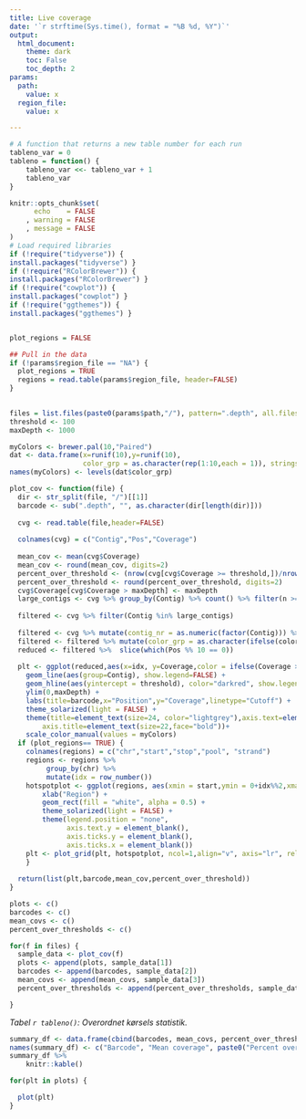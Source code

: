 ```yaml
---
title: Live coverage
date: '`r strftime(Sys.time(), format = "%B %d, %Y")`'
output:
  html_document:
    theme: dark
    toc: False
    toc_depth: 2
params:
  path:
    value: x
  region_file:
    value: x

---
```


<style type="text/css">
.main-container {
  max-width: 100% !important;
  margin: auto;
}
</style>

```r
# A function that returns a new table number for each run
tableno_var = 0
tableno = function() {
    tableno_var <<- tableno_var + 1
    tableno_var
}
```
```r
knitr::opts_chunk$set(
      echo    = FALSE
    , warning = FALSE
    , message = FALSE
)
# Load required libraries
if (!require("tidyverse")) {
install.packages("tidyverse") }
if (!require("RColorBrewer")) {
install.packages("RColorBrewer") }
if (!require("cowplot")) {
install.packages("cowplot") }
if (!require("ggthemes")) {
install.packages("ggthemes") }


plot_regions = FALSE

## Pull in the data
if (!params$region_file == "NA") {
  plot_regions = TRUE
  regions = read.table(params$region_file, header=FALSE)
}

 
files = list.files(paste0(params$path,"/"), pattern=".depth", all.files=FALSE, full.names=TRUE)
threshold <- 100
maxDepth <- 1000
```


```r


myColors <- brewer.pal(10,"Paired")
dat <- data.frame(x=runif(10),y=runif(10),
                  color_grp = as.character(rep(1:10,each = 1)), stringsAsFactors=T)
names(myColors) <- levels(dat$color_grp)

plot_cov <- function(file) { 
  dir <- str_split(file, "/")[[1]]
  barcode <- sub(".depth", "", as.character(dir[length(dir)]))
  
  cvg <- read.table(file,header=FALSE)
  
  colnames(cvg) = c("Contig","Pos","Coverage")
  
  mean_cov <- mean(cvg$Coverage)
  mean_cov <- round(mean_cov, digits=2)
  percent_over_threshold <- (nrow(cvg[cvg$Coverage >= threshold,])/nrow(cvg))*100
  percent_over_threshold <- round(percent_over_threshold, digits=2)
  cvg$Coverage[cvg$Coverage > maxDepth] <- maxDepth 
  large_contigs <- cvg %>% group_by(Contig) %>% count() %>% filter(n >= 1000) %>% pull(Contig)
  
  filtered <- cvg %>% filter(Contig %in% large_contigs)
  
  filtered <- cvg %>% mutate(contig_nr = as.numeric(factor(Contig))) %>% mutate(idx = row_number(), color_grp = contig_nr %% 9)
  filtered <- filtered %>% mutate(color_grp = as.character(ifelse(color_grp==5,10, color_grp)))
  reduced <- filtered %>%  slice(which(Pos %% 10 == 0))
 
  plt <- ggplot(reduced,aes(x=idx, y=Coverage,color = ifelse(Coverage > threshold,color_grp,"5")), show.legend=FALSE)+
    geom_line(aes(group=Contig), show.legend=FALSE) + 
    geom_hline(aes(yintercept = threshold), color="darkred", show.legend=FALSE) +
    ylim(0,maxDepth) + 
    labs(title=barcode,x="Position",y="Coverage",linetype="Cutoff") +
    theme_solarized(light = FALSE) + 
    theme(title=element_text(size=24, color="lightgrey"),axis.text=element_text(size=20, color="lightgrey"),
        axis.title=element_text(size=22,face="bold"))+
    scale_color_manual(values = myColors)
  if (plot_regions== TRUE) { 
    colnames(regions) = c("chr","start","stop","pool", "strand")
    regions <- regions %>%
         group_by(chr) %>%
         mutate(idx = row_number())
    hotspotplot <- ggplot(regions, aes(xmin = start,ymin = 0+idx%%2,xmax = stop,ymax = 1+idx%%2)) +
        xlab("Region") +
        geom_rect(fill = "white", alpha = 0.5) +
        theme_solarized(light = FALSE) +
        theme(legend.position = "none",
              axis.text.y = element_blank(),
              axis.ticks.y = element_blank(),
              axis.ticks.x = element_blank())
    plt <- plot_grid(plt, hotspotplot, ncol=1,align="v", axis="lr", rel_heights = c(5,1))
    }
  
  return(list(plt,barcode,mean_cov,percent_over_threshold))
}

plots <- c()
barcodes <- c()
mean_covs <- c()
percent_over_thresholds <- c()

for(f in files) {
  sample_data <- plot_cov(f)
  plots <- append(plots, sample_data[1])
  barcodes <- append(barcodes, sample_data[2])
  mean_covs <- append(mean_covs, sample_data[3])
  percent_over_thresholds <- append(percent_over_thresholds, sample_data[4])

}
```
*Tabel `r tableno()`: Overordnet kørsels statistik.*

```r
summary_df <- data.frame(cbind(barcodes, mean_covs, percent_over_thresholds))
names(summary_df) <- c("Barcode", "Mean coverage", paste0("Percent over ",as.character(threshold),"x"))
summary_df %>%
    knitr::kable()
```

```r

for(plt in plots) {

  plot(plt)
}
```